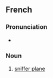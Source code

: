 ==French==

===Pronunciation===
* {{fr-IPA}}

===Noun===
{{fr-noun|m|avions renifleurs}}

# [[sniffer plane]]
